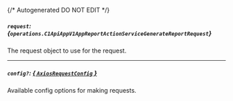 {/* Autogenerated DO NOT EDIT  */}

##### `request`: *{`operations.C1ApiAppV1AppReportActionServiceGenerateReportRequest`}*
The request object to use for the request.
<Collapsible>
    <C1ApiAppV1AppReportActionServiceGenerateReportRequest/>
</Collapsible>

---
##### `config?`: [*{ `AxiosRequestConfig` }*](https://axios-http.com/docs/req_config)
Available config options for making requests.


